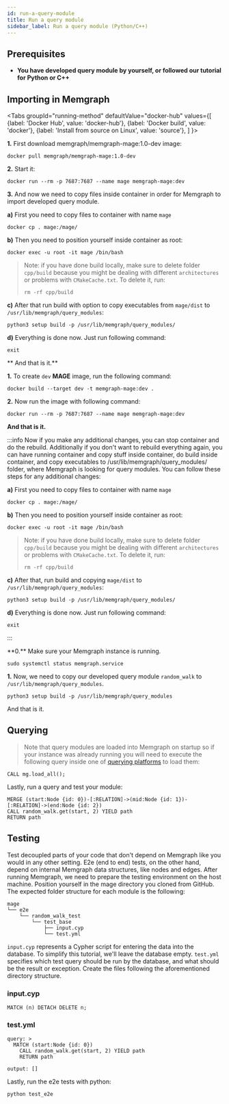 ```yaml
---
id: run-a-query-module
title: Run a query module
sidebar_label: Run a query module (Python/C++)
---
```



## Prerequisites
- **You have developed query module by yourself, or followed our tutorial for Python or C++**

## Importing in Memgraph

<Tabs
  groupId="running-method"
  defaultValue="docker-hub"
  values={[
    {label: 'Docker Hub', value: 'docker-hub'},
    {label: 'Docker build', value: 'docker'},
    {label: 'Install from source on Linux', value: 'source'},
  ]
}>
  <TabItem value="docker-hub">

**1.** First download memgraph/memgraph-mage:1.0-dev image:

```
docker pull memgraph/memgraph-mage:1.0-dev
```

**2.** Start it:
```
docker run --rm -p 7687:7687 --name mage memgraph-mage:dev
```

**3.** And now we need to copy files inside container in order for Memgraph to import developed
query module.

**a)** First you need to copy files to container with name `mage`

```
docker cp . mage:/mage/
```

**b)** Then you need to position yourself inside container as root:

```
docker exec -u root -it mage /bin/bash
```

> Note: if you have done build locally, make sure to delete folder `cpp/build` because
> you might be dealing with different `architectures` or problems with `CMakeCache.txt`.
> To delete it, run:
>
> `rm -rf cpp/build`

**c)** After that run build with option to copy executables from `mage/dist` to `/usr/lib/memgraph/query_modules`:

```
python3 setup build -p /usr/lib/memgraph/query_modules/
```
**d)** Everything is done now. Just run following command:

```
exit
```
** And that is it.**

  </TabItem>


  <TabItem value="docker">

**1.** To create `dev` **MAGE** image, run the following command:

```
docker build --target dev -t memgraph-mage:dev .
```
**2.** Now run the image with following command:

```
docker run --rm -p 7687:7687 --name mage memgraph-mage:dev
```

**And that is it.**

:::info
Now if you make any additional changes, you can stop container and do the rebuild.
Additionally if you don't want to rebuild everything again, you can have running container and copy stuff inside
container, do build inside container, and copy executables to  /usr/lib/memgraph/query_modules/ folder,
where Memgraph is looking for query modules. You can follow these steps for any additional changes:

**a)** First you need to copy files to container with name `mage`

```
docker cp . mage:/mage/
```

**b)** Then you need to position yourself inside container as root:

```
docker exec -u root -it mage /bin/bash
```

> Note: if you have done build locally, make sure to delete folder `cpp/build` because
> you might be dealing with different `architectures` or problems with `CMakeCache.txt`.
> To delete it, run:
>
> `rm -rf cpp/build`

**c)** After that, run build and copying `mage/dist` to `/usr/lib/memgraph/query_modules`:

```
python3 setup build -p /usr/lib/memgraph/query_modules/
```
**d)** Everything is done now. Just run following command:

```
exit
```
:::

  </TabItem>

  <TabItem value="source">
**0.** Make sure your Memgraph instance is running.

```
sudo systemctl status memgraph.service
```

**1.** Now, we need to copy our developed query module `random_walk` to `/usr/lib/memgraph/query_modules`.

```
python3 setup build -p /usr/lib/memgraph/query_modules
```

And that is it.
  </TabItem>
</Tabs>


## Querying

> Note that query modules are loaded into Memgraph on startup so if your instance was already running you will need to
> execute the following query inside one of [querying platforms](https://docs.memgraph.com/memgraph/connect-to-memgraph) to load them:
```
CALL mg.load_all();
```

Lastly, run a query and test your module:

```
MERGE (start:Node {id: 0})-[:RELATION]->(mid:Node {id: 1})-[:RELATION]->(end:Node {id: 2})
CALL random_walk.get(start, 2) YIELD path
RETURN path
```

## Testing

Test decoupled parts of your code that don't depend on Memgraph like you would
in any other setting. E2e (end to end) tests, on the other hand, depend on
internal Memgraph data structures, like nodes and edges. After running Memgraph,
we need to prepare the testing environment on the host machine. Position
yourself in the mage directory you cloned from GitHub. The expected folder
structure for each module is the following:

```
mage
└── e2e
    └── random_walk_test
        └── test_base
            ├── input.cyp
            └── test.yml
```

`input.cyp` represents a Cypher script for entering the data into the database.
To simplify this tutorial, we'll leave the database empty. `test.yml` specifies
which test query should be run by the database, and what should be the result or
exception. Create the files following the aforementioned directory structure.

### input.cyp

```cypher
MATCH (n) DETACH DELETE n;
```

### test.yml

```
query: >
  MATCH (start:Node {id: 0})
    CALL random_walk.get(start, 2) YIELD path
    RETURN path

output: []
```

Lastly, run the e2e tests with python:

```
python test_e2e
```
